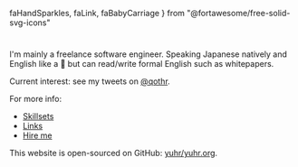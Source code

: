   faHandSparkles,
  faLink,
  faBabyCarriage
} from "@fortawesome/free-solid-svg-icons"

#

I'm mainly a freelance software engineer. Speaking Japanese natively and English like a <Tooltip content="Wah!">👶</Tooltip> but can read/write formal English such as whitepapers.

Current interest: see my tweets on [@qothr](https://twitter.com/qothr).

For more info:

- [Skillsets <FontAwesomeIcon icon={faHandSparkles} />](/skillsets)
- [Links <FontAwesomeIcon icon={faLink} />](/links)
- [Hire me <FontAwesomeIcon icon={faBabyCarriage} />](/links)

This website is open-sourced on GitHub: [yuhr/yuhr.org](https://github.com/yuhr/yuhr.org).